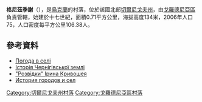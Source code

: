 {{coord|51|52|39|N|31|29|55|E|scale:100000|display=title}}

'''格尼茲季謝'''（{{lang-uk|Гніздище}}），是[[烏克蘭|烏克蘭]]的村落，位於該國北部[[切爾尼戈夫州|切爾尼戈夫州]]，由[[戈羅德尼亞區|戈羅德尼亞區]]負責管轄，始建於十七世紀，面積0.71平方公里，海拔高度134米，2006年人口75，人口密度每平方公里106.38人。

==參考資料==
* [http://weather.in.ua/ua/chernigovskaja/5305 Погода в селі ] {{Wayback|url=http://weather.in.ua/ua/chernigovskaja/5305 |date=20140407072331 }}
* [https://web.archive.org/web/20140407061324/http://siveryane.net/index.php/rajoni/gorodnyanskij-rajon/14-gorodnyanskij-rajon/153-gnizdishche Історія Чернігівської землі ]
* [http://dspace.nbuv.gov.ua/bitstream/handle/123456789/48601/08-Kryvosheia.pdf?sequence=1 "Розвідки" Ірина Кривошея] {{Wayback|url=http://dspace.nbuv.gov.ua/bitstream/handle/123456789/48601/08-Kryvosheia.pdf?sequence=1 |date=20181104030516 }}
* [https://web.archive.org/web/20140929115529/http://ukrssr.ru/Cernigovskaja.obl/Gorodnjanskij.rajon/Gnezdisce.html История городов и сел]

[[Category:切爾尼戈夫州村落|Category:切爾尼戈夫州村落]]
[[Category:戈羅德尼亞區村落|Category:戈羅德尼亞區村落]]


{{Chernihiv-geo-stub}}